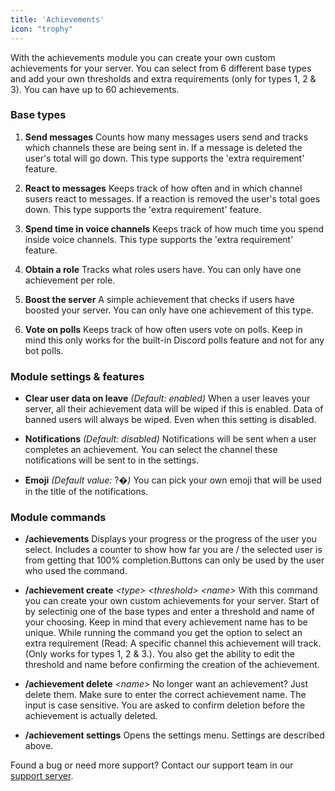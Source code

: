 ```yaml
---
title: 'Achievements'
icon: "trophy"
---
```


With the achievements module you can create your own custom achievements for your server. You can select from 6 different base types and add your own thresholds and extra requirements (only for types 1, 2 & 3). You can have up to 60 achievements.

### Base types

1. **Send messages**
Counts how many messages users send and tracks which channels these are being sent in. If a message is deleted the user's total will go down. This type supports the 'extra requirement' feature.&#x20;

2. **React to messages**
Keeps track of how often and in which channel susers react to messages. If a reaction is removed the user's total goes down. This type supports the 'extra requirement' feature.&#x20;

3. **Spend time in voice channels**
Keeps track of how much time you spend inside voice channels. This type supports the 'extra requirement' feature.&#x20;

4. **Obtain a role**
Tracks what roles users have. You can only have one achievement per role.

5. **Boost the server**
A simple achievement that checks if users have boosted your server. You can only have one achievement of this type.

6. **Vote on polls**
Keeps track of how often users vote on polls. Keep in mind this only works for the built-in Discord polls feature and not for any bot polls.

### Module settings & features

* **Clear user data on leave** *(Default: enabled)*
When a user leaves your server, all their achievement data will be wiped if this is enabled. Data of banned users will always be wiped. Even when this setting is disabled.

* **Notifications** *(Default: disabled)*
Notifications will be sent when a user completes an achievement. You can select the channel these notifications will  be sent to in the settings.

* **Emoji** *(Default value:* ?&#xFFFD;*)*
You can pick your own emoji that will be used in the title of the notifications.

### Module commands

* **/achievements**
Displays your progress or the progress of the user you select. Includes a counter to show how far  you are / the selected user is from getting that 100% completion.Buttons can only be used by the user who used the command.

* **/achievement create** *\<type> \<threshold> \<name>*
With this command you can create your own custom achievements for your server. Start of by selectinig one of the base types and enter a threshold and name of your choosing. Keep in mind that every achievement name has to be unique. While running the command you get the option to select an extra requirement (Read: A specific channel this achievement will track. (Only works for types 1, 2 & 3.). You also get the ability to edit the threshold and name before confirming the creation of the achievement.

* **/achievement delete** *\<name>*
No longer want an achievement? Just delete them. Make sure to enter the correct achievement name. The input is case sensitive. You are asked to confirm deletion before the achievement is actually deleted.

* **/achievement settings**
Opens the settings menu. Settings are described above.

Found a bug or need more support? Contact our support team in our [support server](https://support.yoshibot.com/).